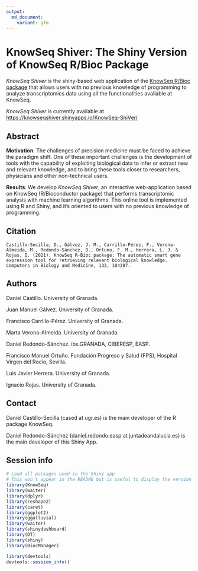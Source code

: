 ---
output:
  md_document:
    variant: gfm
---
 
# KnowSeq Shiver: The Shiny Version of KnowSeq R/Bioc Package

*KnowSeq Shiver* is the shiny-based web application of the [KnowSeq R/Bioc package](https://github.com/CasedUgr/KnowSeq) that allows users with no previous knowledge of programming to analyze transcriptomics data using all the functionalities available at KnowSeq.

*KnowSeq Shiver* is currently available at [https://knowseqshiver.shinyapps.io/KnowSeq-ShiVer/](https://knowseqshiver.shinyapps.io/KnowSeq-ShiVer/)

## Abstract

**Motivation**: The challenges of precision medicine must be faced to achieve the paradigm shift. One of these important challenges is the development of tools with the capability of exploiting biological data to infer or extract new and relevant knowledge, and to bring these tools closer to researchers, physicians and other non-technical users.

**Results**: We develop *KnowSeq Shiver*, an interactive web-application based on KnowSeq (R/Bioconductor package) that performs transcriptomic analysis with machine learning algorithms. This online tool is implemented using R and Shiny, and it's oriented to users with no previous knowledge of programming.

## Citation
```
Castillo-Secilla, D., Gálvez, J. M., Carrillo-Pérez, F., Verona-Almeida, M., Redondo-Sánchez, D., Ortuno, F. M., Herrera, L. J. & Rojas, I. (2021). KnowSeq R-Bioc package: The automatic smart gene expression tool for retrieving relevant biological knowledge. Computers in Biology and Medicine, 133, 104387.
```


## Authors 

Daniel Castillo. University of Granada.

Juan Manuel Gálvez. University of Granada.

Francisco Carrillo-Pérez. University of Granada.

Marta Verona-Almeida. University of Granada.

Daniel Redondo-Sánchez. ibs.GRANADA, CIBERESP, EASP.

Francisco Manuel Ortuño. Fundación Progreso y Salud (FPS), Hospital Virgen del Rocio, Sevilla.

Luis Javier Herrera. University of Granada.

Ignacio Rojas. University of Granada.

## Contact

Daniel Castillo-Secilla (cased at ugr.es) is the main developer of the R package KnowSeq.

Daniel Redondo-Sánchez (daniel.redondo.easp at juntadeandalucia.es) is the main developer of this Shiny App.

## Session info

```{r, echo = FALSE, results=F, warning=F, message=F}
# Load all packages used in the Shiny app
# This won't appear in the README but is useful to display the version of the packages
library(KnowSeq)
library(waiter)
library(dplyr)
library(reshape2)
library(caret)
library(ggplot2)
library(ggalluvial)
library(waiter)
library(shinydashboard)
library(DT)
library(shiny)
library(BiocManager)
```

```{r sessionInfo, warning=F, message = F}
library(devtools)
devtools::session_info()
```